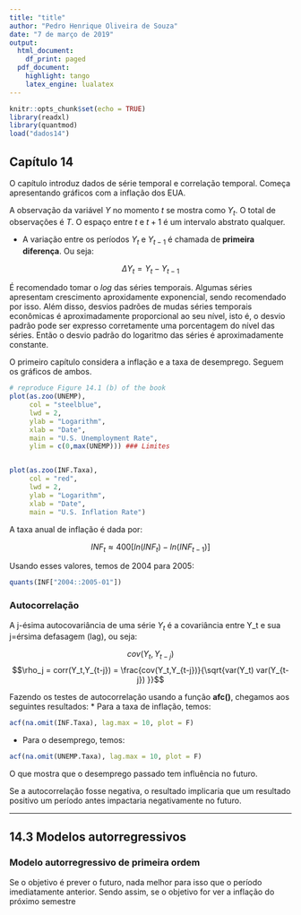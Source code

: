---
title: "title"
author: "Pedro Henrique Oliveira de Souza"
date: "7 de março de 2019"
output:
  html_document:
    df_print: paged
  pdf_document:
    highlight: tango
    latex_engine: lualatex
---

```{r setup, include=FALSE}
knitr::opts_chunk$set(echo = TRUE)
library(readxl)
library(quantmod)
load("dados14")
```

## Capítulo 14

O capítulo introduz dados de série temporal e correlação temporal. Começa apresentando gráficos com a inflação dos EUA.

A observação da variável $Y$ no momento $t$ se mostra como $Y_t$. O total de observações é $T$. O espaço entre $t$ e $t+1$ é um intervalo abstrato qualquer.

* A variação entre os períodos $Y_t$ e $Y_{t-1}$ é chamada de **primeira diferença**. Ou seja:

$$\Delta Y_t=Y_t - Y_{t-1}$$

É recomendado tomar o $log$ das séries temporais. Algumas séries apresentam crescimento aproxidamente exponencial, sendo recomendado por isso. Além disso, desvios padrões de mudas séries temporais econômicas é aproximadamente proporcional ao seu nível, isto é, o desvio padrão pode ser expresso corretamente uma porcentagem do nível das séries. Então o desvio padrão do logaritmo das séries é aproximadamente constante.

O primeiro capítulo considera a inflação e a taxa de desemprego. Seguem os gráficos de ambos.
```{r}
# reproduce Figure 14.1 (b) of the book
plot(as.zoo(UNEMP),
     col = "steelblue",
     lwd = 2,
     ylab = "Logarithm",
     xlab = "Date",
     main = "U.S. Unemployment Rate",
     ylim = c(0,max(UNEMP))) ### Limites


plot(as.zoo(INF.Taxa),
     col = "red",
     lwd = 2,
     ylab = "Logarithm",
     xlab = "Date",
     main = "U.S. Inflation Rate")
```


A taxa anual de inflação é dada por:

$$ INF_t \approx 400[ln(INF_t) - ln(INF_{t-1})] $$

Usando esses valores, temos de 2004 para 2005:

```{r}
quants(INF["2004::2005-01"])
```

### Autocorrelação

A j-ésima autocovariância de uma série $Y_t$ é a covariância entre Y_t e sua j=érsima defasagem (lag), ou seja: 

$$cov(Y_t,Y_{t-j})$$
$$\rho_j = corr(Y_t,Y_{t-j}) = \frac{cov(Y_t,Y_{t-j})}{\sqrt{var(Y_t) var(Y_{t-j}) }}$$

Fazendo os testes de autocorrelação usando a função **afc()**, chegamos aos seguintes resultados:
* Para a taxa de inflação, temos:
```{r}
acf(na.omit(INF.Taxa), lag.max = 10, plot = F)
```
* Para o desemprego, temos:
```{r}
acf(na.omit(UNEMP.Taxa), lag.max = 10, plot = F)
```

O que mostra que o desemprego passado tem influência no futuro.

Se a autocorrelação fosse negativa, o resultado implicaria que um resultado positivo um período antes impactaria negativamente no futuro.

---
## 14.3 Modelos autorregressivos

### Modelo autorregressivo de primeira ordem

Se o objetivo é prever o futuro, nada melhor para isso que o período imediatamente anterior. Sendo assim, se o objetivo for ver a inflação do próximo semestre





